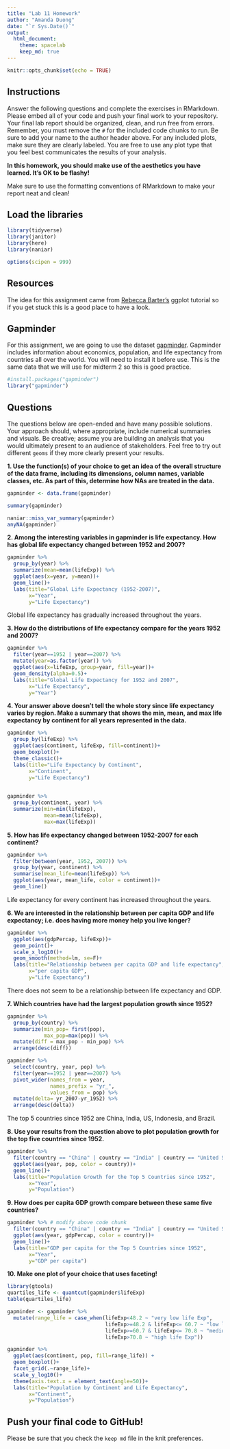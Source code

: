 ```yaml
---
title: "Lab 11 Homework"
author: "Amanda Duong"
date: "`r Sys.Date()`"
output:
  html_document: 
    theme: spacelab
    keep_md: true
---
```


```r
knitr::opts_chunk$set(echo = TRUE)
```

## Instructions
Answer the following questions and complete the exercises in RMarkdown. Please embed all of your code and push your final work to your repository. Your final lab report should be organized, clean, and run free from errors. Remember, you must remove the `#` for the included code chunks to run. Be sure to add your name to the author header above. For any included plots, make sure they are clearly labeled. You are free to use any plot type that you feel best communicates the results of your analysis.  

**In this homework, you should make use of the aesthetics you have learned. It's OK to be flashy!**

Make sure to use the formatting conventions of RMarkdown to make your report neat and clean!  

## Load the libraries
```r
library(tidyverse)
library(janitor)
library(here)
library(naniar)
``` 

```r
options(scipen = 999)
```

## Resources
The idea for this assignment came from [Rebecca Barter's](http://www.rebeccabarter.com/blog/2017-11-17-ggplot2_tutorial/) ggplot tutorial so if you get stuck this is a good place to have a look.  

## Gapminder
For this assignment, we are going to use the dataset [gapminder](https://cran.r-project.org/web/packages/gapminder/index.html). Gapminder includes information about economics, population, and life expectancy from countries all over the world. You will need to install it before use. This is the same data that we will use for midterm 2 so this is good practice.
```r
#install.packages("gapminder")
library("gapminder")
```

## Questions
The questions below are open-ended and have many possible solutions. Your approach should, where appropriate, include numerical summaries and visuals. Be creative; assume you are building an analysis that you would ultimately present to an audience of stakeholders. Feel free to try out different `geoms` if they more clearly present your results.  

**1. Use the function(s) of your choice to get an idea of the overall structure of the data frame, including its dimensions, column names, variable classes, etc. As part of this, determine how NAs are treated in the data.**  
```r
gapminder <- data.frame(gapminder)
```

```r
summary(gapminder)
```
```r
naniar::miss_var_summary(gapminder)
anyNA(gapminder)
```

**2. Among the interesting variables in gapminder is life expectancy. How has global life expectancy changed between 1952 and 2007?**
```r
gapminder %>% 
  group_by(year) %>% 
  summarize(mean=mean(lifeExp)) %>% 
  ggplot(aes(x=year, y=mean))+
  geom_line()+
  labs(title="Global Life Expectancy (1952-2007)",
       x="Year",
       y="Life Expectancy")
```
Global life expectancy has gradually increased throughout the years. 

**3. How do the distributions of life expectancy compare for the years 1952 and 2007?**
```r
gapminder %>% 
  filter(year==1952 | year==2007) %>% 
  mutate(year=as.factor(year)) %>% 
  ggplot(aes(x=lifeExp, group=year, fill=year))+
  geom_density(alpha=0.5)+
  labs(title="Global Life Expectancy for 1952 and 2007",
       x="Life Expectancy",
       y="Year")
```

**4. Your answer above doesn't tell the whole story since life expectancy varies by region. Make a summary that shows the min, mean, and max life expectancy by continent for all years represented in the data.**
```r
gapminder %>% 
  group_by(lifeExp) %>%
  ggplot(aes(continent, lifeExp, fill=continent))+
  geom_boxplot()+
  theme_classic()+
  labs(title="Life Expectancy by Continent",
       x="Continent",
       y="Life Expectancy")
  
```
```r
gapminder %>% 
  group_by(continent, year) %>% 
  summarize(min=min(lifeExp),
            mean=mean(lifeExp),
            max=max(lifeExp))
```

**5. How has life expectancy changed between 1952-2007 for each continent?**
```r
gapminder %>% 
  filter(between(year, 1952, 2007)) %>%
  group_by(year, continent) %>%
  summarise(mean_life=mean(lifeExp)) %>%
  ggplot(aes(year, mean_life, color = continent))+
  geom_line()
```
Life expectancy for every continent has increased throughout the years. 

**6. We are interested in the relationship between per capita GDP and life expectancy; i.e. does having more money help you live longer?**
```r
gapminder %>%
  ggplot(aes(gdpPercap, lifeExp))+
  geom_point()+
  scale_x_log10()+
  geom_smooth(method=lm, se=F)+
  labs(title="Relationship between per capita GDP and life expectancy",
       x="per capita GDP",
       y="Life Expectancy")
```
There does not seem to be a relationship between life expectancy and GDP.   

**7. Which countries have had the largest population growth since 1952?**
```r
gapminder %>% 
  group_by(country) %>% 
  summarize(min_pop= first(pop),
            max_pop=max(pop)) %>% 
  mutate(diff = max_pop - min_pop) %>% 
  arrange(desc(diff))
```
```r
gapminder %>% 
  select(country, year, pop) %>% 
  filter(year==1952 | year==2007) %>% 
  pivot_wider(names_from = year,
              names_prefix = "yr_",
              values_from = pop) %>% 
  mutate(delta= yr_2007-yr_1952) %>% 
  arrange(desc(delta))
```

The top 5 countries since 1952 are China, India, US, Indonesia, and Brazil.  

**8. Use your results from the question above to plot population growth for the top five countries since 1952.**
```r
gapminder %>%
  filter(country == "China" | country == "India" | country == "United States" | country == "Indonesia" | country == "Brazil") %>%
  ggplot(aes(year, pop, color = country))+
  geom_line()+
  labs(title="Population Growth for the Top 5 Countries since 1952",
       x="Year",
       y="Population")
```

**9. How does per capita GDP growth compare between these same five countries?**
```r
gapminder %>% # modify above code chunk
  filter(country == "China" | country == "India" | country == "United States" | country == "Indonesia" | country == "Brazil") %>%
  ggplot(aes(year, gdpPercap, color = country))+
  geom_line()+
  labs(title="GDP per capita for the Top 5 Countries since 1952",
       x="Year",
       y="GDP per capita")
```

**10. Make one plot of your choice that uses faceting!**
```r
library(gtools)
quartiles_life <- quantcut(gapminder$lifeExp)
table(quartiles_life)
```

```r
gapminder <- gapminder %>%
  mutate(range_life = case_when(lifeExp<48.2 ~ "very low life Exp",
                                lifeExp>=48.2 & lifeExp<= 60.7 ~ "low life Exp",
                                lifeExp>=60.7 & lifeExp<= 70.8 ~ "medium life Exp",
                                lifeExp>70.8 ~ "high life Exp"))
```

```r
gapminder %>%
  ggplot(aes(continent, pop, fill=range_life)) +
  geom_boxplot()+
  facet_grid(.~range_life)+
  scale_y_log10()+
  theme(axis.text.x = element_text(angle=50))+
  labs(title="Population by Continent and Life Expectancy",
       x="Continent",
       y="Population")
```

## Push your final code to GitHub!
Please be sure that you check the `keep md` file in the knit preferences. 